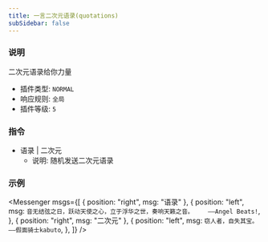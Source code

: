 ```yaml
---
title: 一言二次元语录(quotations)
subSidebar: false
---
```



### 说明

二次元语录给你力量

- 插件类型: `NORMAL`
- 响应规则: `全局`
- 插件等级: `5`

### 指令

- 语录 | 二次元
  - 说明: 随机发送二次元语录

### 示例

<Messenger
  msgs={[
    { position: "right", msg: "语录" },
    {
      position: "left",
      msg: `音无结弦之日，跃动天使之心，立于浮华之世，奏响天籁之音。	——Angel Beats!`,
    },
    { position: "right", msg: "二次元" },
    {
      position: "left",
      msg: `窃人者，自失其宝。	——假面骑士kabuto`,
    },
  ]}
/>
